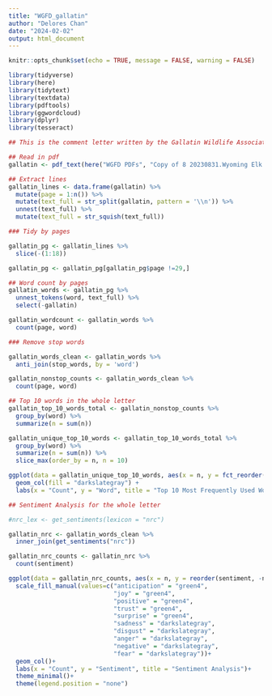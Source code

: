 ```yaml
---
title: "WGFD_gallatin"
author: "Delores Chan"
date: "2024-02-02"
output: html_document
---
```


```r
knitr::opts_chunk$set(echo = TRUE, message = FALSE, warning = FALSE)

library(tidyverse)
library(here)
library(tidytext)
library(textdata)
library(pdftools)
library(ggwordcloud)
library(dplyr)
library(tesseract)
```


```r
## This is the comment letter written by the Gallatin Wildlife Association for the WGFD request for comments and feedback on the Draft Elk Management Plan. 

## Read in pdf
gallatin <- pdf_text(here("WGFD PDFs", "Copy of 8 20230831.Wyoming Elk Feedgrounds comments Gallatin Wildlife Assoc - Clint Nagel 9.5.23.pdf"))

```


```r
## Extract lines
gallatin_lines <- data.frame(gallatin) %>% 
  mutate(page = 1:n()) %>%
  mutate(text_full = str_split(gallatin, pattern = '\\n')) %>% 
  unnest(text_full) %>% 
  mutate(text_full = str_squish(text_full))
```


```r
### Tidy by pages

gallatin_pg <- gallatin_lines %>% 
  slice(-(1:18))

gallatin_pg <- gallatin_pg[gallatin_pg$page !=29,]

```


```r
## Word count by pages
gallatin_words <- gallatin_pg %>% 
  unnest_tokens(word, text_full) %>% 
  select(-gallatin)

gallatin_wordcount <- gallatin_words %>% 
  count(page, word)
```


```r
### Remove stop words

gallatin_words_clean <- gallatin_words %>% 
  anti_join(stop_words, by = 'word')

gallatin_nonstop_counts <- gallatin_words_clean %>% 
  count(page, word)
```


```r
## Top 10 words in the whole letter
gallatin_top_10_words_total <- gallatin_nonstop_counts %>% 
  group_by(word) %>%
  summarize(n = sum(n))

gallatin_unique_top_10_words <- gallatin_top_10_words_total %>%
  group_by(word) %>%
  summarize(n = sum(n)) %>%
  slice_max(order_by = n, n = 10)

ggplot(data = gallatin_unique_top_10_words, aes(x = n, y = fct_reorder(word, n))) +
  geom_col(fill = "darkslategray") +
  labs(x = "Count", y = "Word", title = "Top 10 Most Frequently Used Words")
```


```r
## Sentiment Analysis for the whole letter

#nrc_lex <- get_sentiments(lexicon = "nrc")

gallatin_nrc <- gallatin_words_clean %>% 
  inner_join(get_sentiments("nrc"))

gallatin_nrc_counts <- gallatin_nrc %>% 
  count(sentiment)

ggplot(data = gallatin_nrc_counts, aes(x = n, y = reorder(sentiment, -n), fill = sentiment))+
  scale_fill_manual(values=c("anticipation" = "green4",
                             "joy" = "green4",
                             "positive" = "green4",
                             "trust" = "green4",
                             "surprise" = "green4",
                             "sadness" = "darkslategray",
                             "disgust" = "darkslategray",
                             "anger" = "darkslategray",
                             "negative" = "darkslategray",
                             "fear" = "darkslategray"))+
  geom_col()+
  labs(x = "Count", y = "Sentiment", title = "Sentiment Analysis")+
  theme_minimal()+
  theme(legend.position = "none")
```